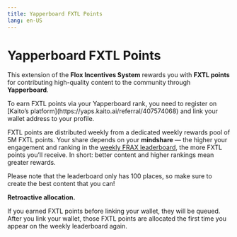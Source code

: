 ```yaml
---
title: Yapperboard FXTL Points
lang: en-US
---
```



# Yapperboard FXTL Points

This extension of the **Flox Incentives System** rewards you with **FXTL points** for contributing high-quality content
to the community through **Yapperboard**.

<Callout type="info">
  To earn FXTL points via your Yapperboard rank, you need to register on
  [Kaito’s platform](https://yaps.kaito.ai/referral/407574068) and link your wallet address to your profile.
</Callout>

FXTL points are distributed weekly from a dedicated weekly rewards pool of 5M FXTL points. 
Your share depends on your **mindshare** — the higher your engagement and ranking in the
[weekly FRAX leaderboard](https://yaps.kaito.ai/frax), the more FXTL points you’ll receive.
In short: better content and higher rankings mean greater rewards.

Please note that the leaderboard only has 100 places, so make sure to create the best content that you can!

<Callout type="info">
  <strong>Retroactive allocation.</strong>

  If you earned FXTL points before linking your wallet, they will be queued.
  After you link your wallet, those FXTL points are allocated the first time you appear on the weekly leaderboard again.
</Callout>